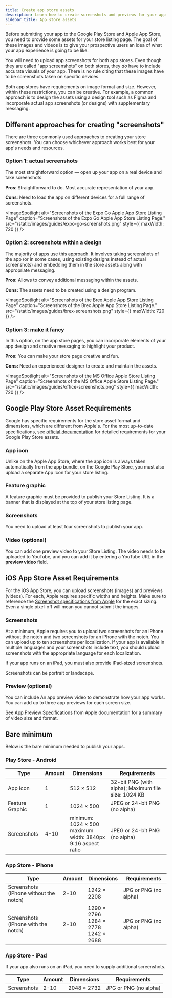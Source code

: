 ```yaml
---
title: Create app store assets
description: Learn how to create screenshots and previews for your app's store pages.
sidebar_title: App store assets
---
```



Before submitting your app to the Google Play Store and Apple App Store, you need to provide some assets for your store listing page. The goal of these images and videos is to give your prospective users an idea of what your app experience is going to be like.

You will need to upload app screenshots for both app stores. Even though they are called "app screenshots" on both stores, they _do_ have to include accurate visuals of your app. There is no rule citing that these images have to be screenshots taken on specific devices.

Both app stores have requirements on image format and size. However, within these restrictions, you can be creative. For example, a common approach is to design the assets using a design tool such as Figma and incorporate actual app screenshots (or designs) with supplementary messaging.

## Different approaches for creating "screenshots"

There are three commonly used approaches to creating your store screenshots. You can choose whichever approach works best for your app's needs and resources.

### Option 1: actual screenshots

The most straightforward option &mdash; open up your app on a real device and take screenshots.

**Pros**: Straightforward to do. Most accurate representation of your app.

**Cons**: Need to load the app on different devices for a full range of screenshots.

<ImageSpotlight
  alt="Screenshots of the Expo Go Apple App Store Listing Page"
  caption="Screenshots of the Expo Go Apple App Store Listing Page."
  src="/static/images/guides/expo-go-screenshots.png"
  style={{ maxWidth: 720 }}
/>

### Option 2: screenshots within a design

The majority of apps use this approach. It involves taking screenshots of the app (or in some cases, using existing designs instead of actual screenshots) and embedding them in the store assets along with appropriate messaging.

**Pros:** Allows to convey additional messaging within the assets.

**Cons:** The assets need to be created using a design program.

<ImageSpotlight
  alt="Screenshots of the Brex Apple App Store Listing Page"
  caption="Screenshots of the Brex Apple App Store Listing Page."
  src="/static/images/guides/brex-screenshots.png"
  style={{ maxWidth: 720 }}
/>

### Option 3: make it fancy

In this option, on the app store pages, you can incorporate elements of your app design and creative messaging to highlight your product.

**Pros:** You can make your store page creative and fun.

**Cons:** Need an experienced designer to create and maintain the assets.

<ImageSpotlight
  alt="Screenshots of the MS Office Apple Store Listing Page"
  caption="Screenshots of the MS Office Apple Store Listing Page."
  src="/static/images/guides/office-screenshots.png"
  style={{ maxWidth: 720 }}
/>

## Google Play Store Asset Requirements

Google has specific requirements for the store asset format and dimensions, which are different from Apple's. For the most up-to-date specifications, see [official documentation](https://support.google.com/googleplay/android-developer/answer/9866151) for detailed requirements for your Google Play Store assets.

<BoxLink
  Icon={FigmaIcon}
  title="Store assets Figma template"
  description="See our template for a summary of the minimum asset requirements."
  href="https://www.figma.com/community/file/1352686667495694112"
/>

### App icon

Unlike on the Apple App Store, where the app icon is always taken automatically from the app bundle, on the Google Play Store, you must also upload a separate App Icon for your store listing.

### Feature graphic

A feature graphic must be provided to publish your Store Listing. It is a banner that is displayed at the top of your store listing page.

### Screenshots

You need to upload at least four screenshots to publish your app.

### Video (optional)

You can add one preview video to your Store Listing. The video needs to be uploaded to YouTube, and you can add it by entering a YouTube URL in the **preview video** field.

## iOS App Store Asset Requirements

For the iOS App Store, you can upload screenshots (images) and previews (videos). For each, Apple requires specific widths and heights. Make sure to reference the [Screenshot specifications from Apple](https://developer.apple.com/help/app-store-connect/reference/screenshot-specifications/) for the exact sizing. Even a single pixel-off will mean you cannot submit the images.

<BoxLink
  Icon={FigmaIcon}
  title="Store aseets Figma template"
  description="See our template for a summary of the minimum asset requirements."
  href="https://www.figma.com/community/file/1352686667495694112"
/>

### Screenshots

At a minimum, Apple requires you to upload two screenshots for an iPhone without the notch and two screenshots for an iPhone with the notch. You can upload up to ten screenshots per localization. If your app is available in multiple languages and your screenshots include text, you should upload screenshots with the appropriate language for each localization.

If your app runs on an iPad, you must also provide iPad-sized screenshots.

Screenshots can be portrait or landscape.

### Preview (optional)

You can include An app preview video to demonstrate how your app works. You can add up to three app previews for each screen size.

See [App Preview Specifications](https://developer.apple.com/help/app-store-connect/reference/app-preview-specifications/) from Apple documentation for a summary of video size and format.

## Bare minimum

Below is the bare minimum needed to publish your apps.

### Play Store - Android

| Type            | Amount | Dimensions                                                          | Requirements                                        |
| --------------- | ------ | ------------------------------------------------------------------- | --------------------------------------------------- |
| App Icon        | 1      | 512 × 512                                                           | 32-bit PNG (with alpha); Maximum file size: 1024 KB |
| Feature Graphic | 1      | 1024 × 500                                                          | JPEG or 24-bit PNG (no alpha)                       |
| Screenshots     | 4-10   | minimum: 1024 × 500<br/>maximum width: 3840px<br/>9:16 aspect ratio | JPEG or 24-bit PNG (no alpha)                       |

### App Store - iPhone

| Type                                   | Amount | Dimensions                                  | Requirements          |
| -------------------------------------- | ------ | ------------------------------------------- | --------------------- |
| Screenshots (iPhone without the notch) | 2-10   | 1242 × 2208                                 | JPG or PNG (no alpha) |
| Screenshots (iPhone with the notch)    | 2-10   | 1290 × 2796<br/>1284 × 2778<br/>1242 × 2688 | JPG or PNG (no alpha) |

### App Store - iPad

If your app also runs on an iPad, you need to supply additional screenshots.

| Type        | Amount | Dimensions  | Requirements          |
| ----------- | ------ | ----------- | --------------------- |
| Screenshots | 2-10   | 2048 × 2732 | JPG or PNG (no alpha) |
